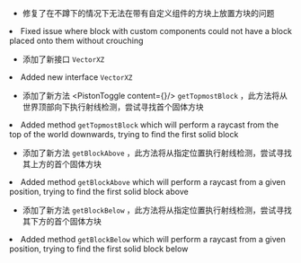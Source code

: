 
- 修复了在不蹲下的情况下无法在带有自定义组件的方块上放置方块的问题
<HiddenSourceText>
  <li>Fixed issue where block with custom components could not have a block placed onto them without crouching</li>
</HiddenSourceText>

- 添加了新接口 `VectorXZ`
<HiddenSourceText>
  <li>Added new interface <code>VectorXZ</code></li>
</HiddenSourceText>

- 添加了新方法 <PistonToggle content={<GetTopmostBlock/>}/> `getTopmostBlock` ，此方法将从世界顶部向下执行射线检测，尝试寻找首个固体方块
<HiddenSourceText>
  <li>Added method <code>getTopmostBlock</code> which will perform a raycast from the top of the world downwards, trying
    to find the first solid block
  </li>
</HiddenSourceText>

- 添加了新方法 `getBlockAbove` ，此方法将从指定位置执行射线检测，尝试寻找其上方的首个固体方块
<HiddenSourceText>
  <li>Added method <code>getBlockAbove</code> which will perform a raycast from a given position, trying to find the
    first solid block above
  </li>
</HiddenSourceText>

- 添加了新方法 `getBlockBelow` ，此方法将从指定位置执行射线检测，尝试寻找其下方的首个固体方块
<HiddenSourceText>
  <li>Added method <code>getBlockBelow</code> which will perform a raycast from a given position, trying to find the
    first solid block below
  </li>
</HiddenSourceText>
